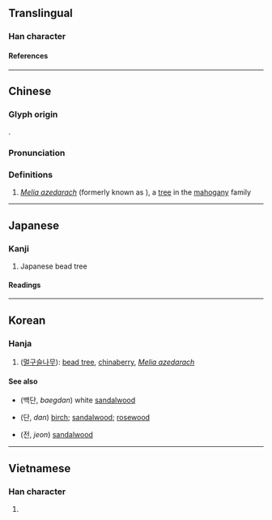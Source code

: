 {{character info}}
==Translingual==

===Han character===
{{Han char|rn=75|rad=木|as=09|sn=13|four=45996|canj=DDWF|ids=⿰木柬}}

====References====
{{Han ref|kx=0540.070|dkj=15148|dj=0927.140|hdz=21245.090|uh=695D}}

----

==Chinese==
{{zh-forms}}

===Glyph origin===
{{Han etym}}
{{Han compound|木|柬|ls=psc}}.

===Pronunciation===
{{zh-pron
|m=liàn
|c=lin6
|mn=lēng
|mc=y
|oc=y
|ma=
|cat=pn
}}

===Definitions===
{{zh-hanzi}}

# ''[[Melia azedarach]]'' (formerly known as {{taxlink|Melia japonica|species}}), a [[tree]] in the [[mahogany]] family

----

==Japanese==

===Kanji===
{{ja-kanji|grade=|rs=木09}}

# Japanese bead tree

====Readings====
{{ja-readings
|goon=れん
|kanon=れん
|kun=お.うち-
}}

----

==Korean==

===Hanja===
{{ko-hanja|hangeul=[[련]]>[[연]]|eumhun=|rv=ryeon>yeon|mr=ryŏn>yŏn|y=lyen>yen}}

# ([[멀구슬나무]]): [[bead tree]], [[chinaberry]], ''[[Melia azedarach]]''

====See also====
* {{l|ko|白檀}} (백단, ''baegdan'') white [[sandalwood]]
* {{l|ko|檀}} (단, ''dan'') [[birch]]; [[sandalwood]]; [[rosewood]]
* {{l|ko|栴}} (전, ''jeon'') [[sandalwood]]

----

==Vietnamese==

===Han character===
{{vi-readings|rs=木09|reading=[[luyện]], [[xoan]]}}

# {{rfdef|vi|sort=木09}}

{{cln|vi|Han tu}}